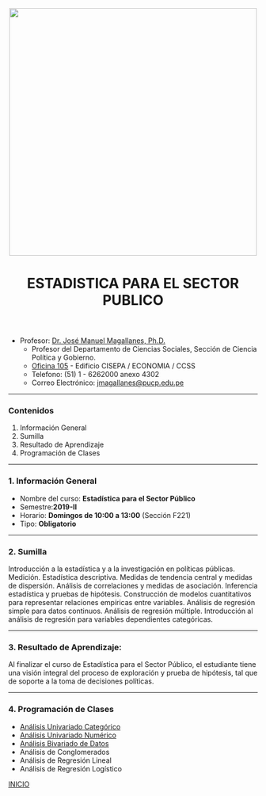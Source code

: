 <center><img src="https://github.com/PoliticayGobiernoPUCP/estadistica_anapol2/raw/master/PICS/LOGO_PUCP.png" width="500"></center>

<center> <header><h1>ESTADISTICA PARA EL SECTOR PUBLICO</h1>  </header></center>

* Profesor:  <a href="http://www.pucp.edu.pe/profesor/jose-manuel-magallanes/" target="_blank">Dr. José Manuel Magallanes, Ph.D.</a> <br>
    - Profesor del Departamento de Ciencias Sociales, Sección de Ciencia Política y Gobierno.
    - [Oficina 105](https://goo.gl/maps/xuGeG6o9di1i1y5m6) - Edificio CISEPA / ECONOMIA / CCSS
    - Telefono: (51) 1 - 6262000 anexo 4302
    - Correo Electrónico: [jmagallanes@pucp.edu.pe](mailto:jmagallanes@pucp.edu.pe)
    
-----


<a id='beginning'></a>

### Contenidos


1. Información General
2. Sumilla
3. Resultado de Aprendizaje
4. Programación de Clases
   

____

<a id='part1'></a>

### 1. Información General


* Nombre del curso: **Estadística para el Sector Público**
* Semestre:**2019-II**
* Horario: **Domingos de 10:00 a 13:00** (Sección F221)
* Tipo: **Obligatorio** 

 
____
<a id='part2'></a>

### 2. Sumilla

Introducción a la estadística y a la investigación en políticas públicas. Medición. Estadística descriptiva. Medidas de tendencia central y medidas de dispersión. Análisis de correlaciones y medidas de asociación. Inferencia estadística y pruebas de hipótesis. Construcción de modelos cuantitativos para representar relaciones empíricas entre variables. Análisis de regresión simple para datos continuos. Análisis de regresión múltiple. Introducción al análisis de regresión para variables dependientes categóricas.



____
<a id='part3'></a>

### 3. Resultado de Aprendizaje:

Al finalizar el curso de Estadística para el Sector Público, el estudiante tiene una visión integral del proceso de exploración y prueba de hipótesis, tal que de soporte a la toma de decisiones políticas.



____
<a id='part4'></a>

### 4. Programación de Clases

* [Análisis Univariado Categórico](https://htmlpreview.github.io/?https://github.com/PoliticayGobiernoPUCP/EstadisticaSectorPublico/blob/master/ExploracionCategorica.html)
* [Análisis Univariado Numérico](https://htmlpreview.github.io/?https://github.com/PoliticayGobiernoPUCP/EstadisticaSectorPublico/blob/master/ExploracionNumerica1.html)
* [Análisis Bivariado de Datos](https://htmlpreview.github.io/?https://github.com/PoliticayGobiernoPUCP/EstadisticaSectorPublico/blob/master/ExploracionBivariada.html)
* Análisis de Conglomerados
* Análisis de Regresión Lineal
* Análisis de Regresión Logístico






[INICIO](#beginning)